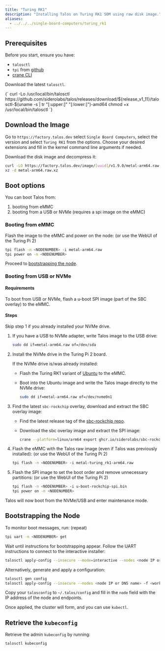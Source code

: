 ```yaml
---
title: "Turing RK1"
description: "Installing Talos on Turing RK1 SOM using raw disk image."
aliases: 
  - ../../../single-board-computers/turing_rk1
---
```



## Prerequisites

Before you start, ensure you have:

- `talosctl`
- `tpi` from [github](https://github.com/turing-machines/tpi/releases)
- [crane CLI](https://github.com/google/go-containerregistry/releases)

Download the latest `talosctl`.

<CodeBlock lang="sh">
  {`
curl -Lo /usr/local/bin/talosctl https://github.com/siderolabs/talos/releases/download/${release_v1_11}/talosctl-$(uname -s | tr "[:upper:]" "[:lower:]")-amd64
chmod +x /usr/local/bin/talosctl
  `}
</CodeBlock>

## Download the Image

Go to `https://factory.talos.dev` select `Single Board Computers`, select the version and select `Turing RK1` from the options.
Choose your desired extensions and fill in the kernel command line arguments if needed.

Download the disk image and decompress it:

```bash
curl -LO https://factory.talos.dev/image/[uuid]/v1.9.0/metal-arm64.raw.xz
xz -d metal-arm64.raw.xz
```

## Boot options

You can boot Talos from:

1. booting from eMMC
2. booting from a USB or NVMe (requires a spi image on the eMMC)

### Booting from eMMC

Flash the image to the eMMC and power on the node: (or use the WebUI of the Turing Pi 2)

```bash
tpi flash -n <NODENUMBER> -i metal-arm64.raw
tpi power on -n <NODENUMBER> 
```

Proceed to [bootstrapping the node](#bootstrapping-the-node).

### Booting from USB or NVMe

#### Requirements

To boot from USB or NVMe, flash a u-boot SPI image (part of the SBC overlay) to the eMMC.

#### Steps

Skip step 1 if you already installed your NVMe drive.

1. If you have a USB to NVMe adapter, write Talos image to the USB drive:

     ```bash
     sudo dd if=metal-arm64.raw of=/dev/sda
     ```
  
2. Install the NVMe drive in the Turing Pi 2 board.

    If the NVMe drive is/was already installed:

    - Flash the Turing RK1 variant of [Ubuntu](https://docs.turingpi.com/docs/turing-rk1-flashing-os) to the eMMC.
    - Boot into the Ubuntu image and write the Talos image directly to the NVMe drive:
  
      ```bash
      sudo dd if=metal-arm64.raw of=/dev/nvme0n1
      ```

3. Find the latest `sbc-rockchip` overlay, download and extract the SBC overlay image:

    - Find the latest release tag of the [sbc-rockchip repo](https://github.com/siderolabs/sbc-rockchip/releases).
    - Download the sbc overlay image and extract the SPI image:

      ```bash
      crane --platform=linux/arm64 export ghcr.io/siderolabs/sbc-rockchip:<releasetag> | tar x --strip-components=4 artifacts/arm64/u-boot/turingrk1/u-boot-rockchip-spi.bin
      ```

4. Flash the eMMC with the Talos raw image (even if Talos was previously installed): (or use the WebUI of the Turing Pi 2)

    ```bash
    tpi flash -n <NODENUMBER> -i metal-turing_rk1-arm64.raw
    ```

5. Flash the SPI image to set the boot order and remove unnecessary partitions: (or use the WebUI of the Turing Pi 2)

    ```bash
    tpi flash -n <NODENUMBER> -i u-boot-rockchip-spi.bin
    tpi power on -n <NODENUMBER>
    ```

Talos will now boot from the NVMe/USB and enter maintenance mode.

## Bootstrapping the Node

To monitor boot messages, run: (repeat)

```sh
tpi uart -n <NODENUMBER> get
```

Wait until instructions for bootstrapping appear.
Follow the UART instructions to connect to the interactive installer:

```bash
talosctl apply-config --insecure --mode=interactive --nodes <node IP or DNS name>
```

Alternatively, generate and apply a configuration:

```bash
talosctl gen config
talosctl apply-config --insecure --nodes <node IP or DNS name> -f <worker/controlplane>.yaml
```

Copy your `talosconfig` to `~/.talos/config` and fill in the `node` field with the IP address of the node and endpoints.

Once applied, the cluster will form, and you can use `kubectl`.

## Retrieve the `kubeconfig`

Retrieve the admin `kubeconfig` by running:

```bash
talosctl kubeconfig
```
